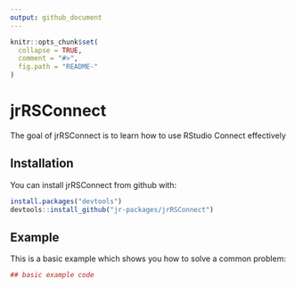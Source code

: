 ```yaml
---
output: github_document
---
```


```r
knitr::opts_chunk$set(
  collapse = TRUE,
  comment = "#>",
  fig.path = "README-"
)
```

# jrRSConnect

The goal of jrRSConnect is to learn how to use RStudio Connect effectively

## Installation

You can install jrRSConnect from github with:

```r
install.packages("devtools")
devtools::install_github("jr-packages/jrRSConnect")
```

## Example

This is a basic example which shows you how to solve a common problem:

```r
## basic example code
```
